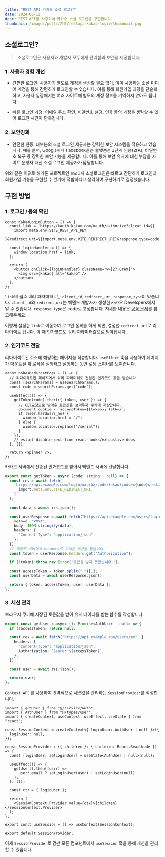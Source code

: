 ```yaml
---
title: "REST API 카카오 소셜 로그인"
date: 2024-08-12
desc: REST API를 사용하여 카카오 소셜 로그인을 구현합니다.
thumbnail: /images/posts/기술/restapi-kakao-login/thumbnail.png
---
```


## 소셜로그인?

> 소셜로그인은 사용자와 개발자 모두에게 편리함과 보안을 제공합니다.

### 1. 사용자 경험 개선

- 간편한 로그인: 사용자가 별도로 계정을 생성할 필요 없이, 이미 사용하는 소셜 미디어 계정을 통해 간편하게 로그인할 수 있습니다. 이를 통해 회원가입 과정을 단순화하고, 사용자 입장에서는 여러 사이트에 별도의 계정 정보를 기억하지 않아도 됩니다.

- 빠른 로그인 과정: 이메일 주소 확인, 비밀번호 설정, 인증 등의 과정을 생략할 수 있어 로그인 시간이 단축됩니다.

### 2. 보안강화

- 안전한 인증: 대부분의 소셜 로그인 제공자는 강력한 보안 시스템을 적용하고 있습니다.
  예를 들어, Google이나 Facebook같은 플랫폼은 2단계 인증(2FA), 비밀번호 복구 등 강력한 보안 기능을 제공합니다. 이를 통해 보안 유지에 대한 부담을 사이트 운영자 대신 소셜 로그인 제공자가 담당합니다.

위와 같은 이유로 해커톤 프로젝트인 `필쏘굿`에 소셜로그인은 빠르고 간단하게 로그인과 회원가입 기능을 구현할 수 있기에 적합하다고 생각하여 구현하기로 결정했습니다.

## 구현 방법

### 1. 로그인 / 동의 확인

```tsx
const KakaoLoginButton = () => {
  const link = `https://kauth.kakao.com/oauth/authorize?client_id=${
    import.meta.env.VITE_REST_API_KEY
  }&redirect_uri=${import.meta.env.VITE_REDIRECT_URI}&response_type=code`;

  const loginHandler = () => {
    window.location.href = link;
  };

  return (
    <button onClick={loginHandler} className="w-[27.8rem]">
      <img src={kakao} alt="kakao" />
    </button>
  );
};
```

`link`의 필수 쿼리 파라미터로는 `client_id`, `redirect_uri`, `response_type`이 있습니다.
`client_id`와 `redirect_uri`는 백엔드 개발자가 생성한 카카오 Developers에서 알 수 있습니다.
`response_type`은 code로 고정합니다.
자세한 내용은 [공식 문서](https://developers.kakao.com/docs/latest/ko/kakaologin/rest-api#request-code-request-query)를 참고해주세요.

이렇게 설정한 `link`로 이동하여 로그인 동의를 하게 되면, 설정한 `redirect_uri`로 리다이렉트 됩니다. 이 때 인가코드도 쿼리 파라미터값으로 받아집니다.

### 2. 인가코드 전달

리다이렉트된 주소에 해당하는 페이지를 작성합니다.
`useEffect` 훅을 사용하여 페이지가 마운트될 때 로직을 실행하고 실행하는 동안 로딩 스피너를 보여줍니다.

```tsx
const KakaoRedirectPage = () => {
  // 리다이렉트된 페이지에서 쿼리 파라미터로 전달된 인가코드 값을 받습니다.
  const [searchParams] = useSearchParams();
  const code = searchParams.get("code");

  useEffect(() => {
    getToken(code).then(({ token, user }) => {
      // GET요청으로 받아온 토큰값을 브라우저 쿠키에 저장합니다.
      document.cookie = `accessToken=${token}; Path=/`;
      if (user.hardware_no) {
        window.location.href = "/";
      } else {
        window.location.replace("/serial");
      }
    });
    // eslint-disable-next-line react-hooks/exhaustive-deps
  }, []);

  return <Spinner />;
};
```

카카오 서버에서 전송된 인가코드를 받아서 백엔드 서버에 전달합니다.

```ts
export const getToken = async (code: string | null) => {
  const res = await fetch(
    `https://api.example.com/login/oauth2/code/kakao?code=${code}&redirect_uri=${
      import.meta.env.VITE_REDIRECT_URI
    }`
  );

  const data = await res.json();

  const userResponse = await fetch("https://api.example.com/users/login", {
    method: "POST",
    body: JSON.stringify(data),
    headers: {
      "Content-Type": "application/json",
    },
  });
  // 백엔드 서버에서 headers로 보내준 토큰을 받습니다.
  const token = userResponse.headers.get("Authorization");

  if (!token) throw new Error("토큰을 받지 못했습니다.");

  const accessToken = token.split(" ")[1];
  const userData = await userResponse.json();

  return { token: accessToken, user: userData };
};
```

### 3. 세션 관리

브라우저 쿠키에 저장된 토큰값을 받아 유저 데이터를 받는 함수를 작성합니다.

```ts
export const getUser = async (): Promise<AuthUser | null> => {
  if (!accessToken) return null;

  const res = await fetch("https://api.example.com/users/me", {
    headers: {
      "Content-Type": "application/json",
      Authorization: `Bearer ${accessToken}`,
    },
  });

  const user = await res.json();

  return user;
};
```

`Context API` 를 사용하여 전역적으로 세션값을 관리하는 `SessionProvider`를 작성합니다.

```tsx
import { getUser } from "@/service/auth";
import { AuthUser } from "@/types/user";
import { createContext, useContext, useEffect, useState } from "react";

const SessionContext = createContext<{ loginUser: AuthUser | null }>({
  loginUser: null,
});

const SessionProvider = ({ children }: { children: React.ReactNode }) => {
  const [loginUser, setLoginUser] = useState<AuthUser | null>(null);

  useEffect(() => {
    getUser().then((user) =>
      user?.email ? setLoginUser(user) : setLoginUser(null)
    );
  }, []);

  const ctx = { loginUser };

  return (
    <SessionContext.Provider value={ctx}>{children}</SessionContext.Provider>
  );
};

export const useSession = () => useContext(SessionContext);

export default SessionProvider;
```

이제 `SessionProvider`로 감싼 모든 컴포넌트에서 `useSession` 훅을 통해 세션을 관리할 수 있습니다.
